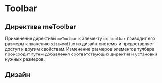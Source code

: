 
<Meta name="Toolbar Documentation" of={toolbarStories} />

# Toolbar

## Директива meToolbar

Применение директивы <code>meToolbar</code> к элементу <code>dx-toolbar</code> приводит его размеры к значению <code>size=medium</code>
из дизайн-системы и предоставляет доступ к другим свойствам. Изменение размеров элементов тулбара происходит путем добавления
соответствующих директив и установки нужных размеров.

<Story of={toolbarStories.Default} />
<Controls of={toolbarStories.Default} />
<Source of={toolbarStories.Default} dark />

## Дизайн

<Figma
  height="50%"
  collapsable
  defaultCollapsed
  url="https://www.figma.com/design/S2KXryEyWLA9cplaicYrVn/Components?node-id=784-12263&t=1RhAsYBAzb8jZPoX-0"
/>

<style>
  {`
      h2 {
        border-bottom: none !important;
    }
`}
</style>
